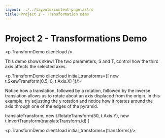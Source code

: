 ```yaml
---
layout: ../../layouts/content-page.astro
title: Project 2 - Transformation Demo
---
```



# Project 2 - Transformations Demo

<p.TransformDemo client:load />

This demo shows skew! The two parameters, S and T, control how the third axis affects the selected axes.

<p.TransformDemo client:load initial_transforms={[
  new t.SkewTransform(0.5, 0, t.Axis.X)
]}/>

Notice how a translation, followed by a rotation, followed by the inverse translation allows us to rotate about an axis displaced from the origin. In this example, try adjusting the y rotation and notice how it rotates around the axis through one of the edges of the pyramid.

  translateTransform,
  new t.RotateTransform(50, t.Axis.Y),
  new t.InvertTransform(translateTransform.id)
]

<p.TransformDemo client:load initial_transforms={transforms}/>
